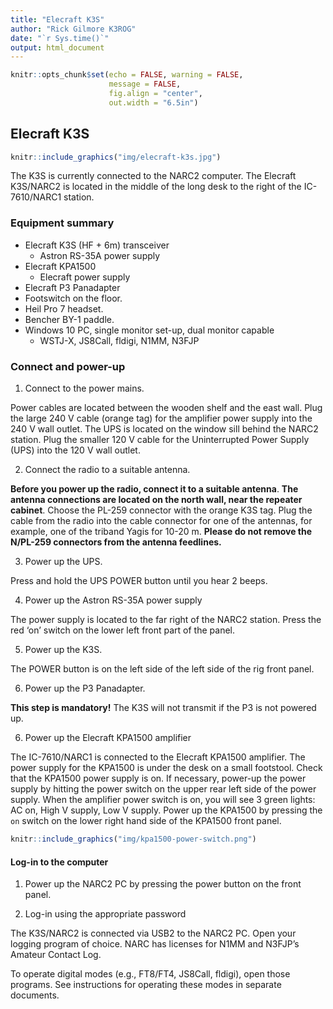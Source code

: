 ```yaml
---
title: "Elecraft K3S"
author: "Rick Gilmore K3ROG"
date: "`r Sys.time()`"
output: html_document
---
```


```r
knitr::opts_chunk$set(echo = FALSE, warning = FALSE, 
                      message = FALSE,
                      fig.align = "center",
                      out.width = "6.5in")
```

## Elecraft K3S

```r
knitr::include_graphics("img/elecraft-k3s.jpg")
```

The K3S is currently connected to the NARC2 computer.
The Elecraft K3S/NARC2 is located in the middle of the long desk to the right of the IC-7610/NARC1 station.

### Equipment summary

- Elecraft K3S (HF + 6m) transceiver
  - Astron RS-35A power supply
- Elecraft KPA1500
  - Elecraft power supply
- Elecraft P3 Panadapter
- Footswitch on the floor.
- Heil Pro 7 headset.
- Bencher BY-1 paddle.
- Windows 10 PC, single monitor set-up, dual monitor capable
  - WSTJ-X, JS8Call, fldigi, N1MM, N3FJP

### Connect and power-up

1. Connect to the power mains.

Power cables are located between the wooden shelf and the east wall. 
Plug the large 240 V cable (orange tag) for the amplifier power supply into the 240 V wall outlet.
The UPS is located on the window sill behind the NARC2 station.
Plug the smaller 120 V cable for the Uninterrupted Power Supply (UPS) into the 120 V wall outlet.
  
2. Connect the radio to a suitable antenna.

**Before you power up the radio, connect it to a suitable antenna**.
**The antenna connections are located on the north wall, near the repeater cabinet**.
Choose the PL-259 connector with the orange K3S tag.
Plug the cable from the radio into the cable connector for one of the antennas, for example, one of the triband Yagis for 10-20 m.
**Please do not remove the N/PL-259 connectors from the antenna feedlines.**
    
3. Power up the UPS.

Press and hold the UPS POWER button until you hear 2 beeps.

4. Power up the Astron RS-35A power supply 

The power supply is located to the far right of the NARC2 station.
Press the red 'on' switch on the lower left front part of the panel. 

5. Power up the K3S.

The POWER button is on the left side of the left side of the rig front panel.

6. Power up the P3 Panadapter.

**This step is mandatory!**
The K3S will not transmit if the P3 is not powered up.
  
6. Power up the Elecraft KPA1500 amplifier

The IC-7610/NARC1 is connected to the Elecraft KPA1500 amplifier. 
The power supply for the KPA1500 is under the desk on a small footstool. 
Check that the KPA1500 power supply is on. 
If necessary, power-up the power supply by hitting the power switch on the upper rear left side of the power supply. When the amplifier power switch is on, you will see 3 green lights: AC on, High V supply, Low V supply.
Power up the KPA1500 by pressing the `on` switch on the lower right hand side of the KPA1500 front panel.

```r
knitr::include_graphics("img/kpa1500-power-switch.png")
```

#### Log-in to the computer

1. Power up the NARC2 PC by pressing the power button on the front panel.

2. Log-in using the appropriate password

The K3S/NARC2 is connected via USB2 to the NARC2 PC.
Open your logging program of choice. 
NARC has licenses for N1MM and N3FJP's Amateur Contact Log.

To operate digital modes (e.g., FT8/FT4, JS8Call, fldigi), open those programs. 
See instructions for operating these modes in separate documents.
